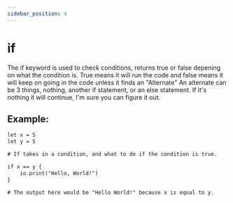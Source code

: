 ```yaml
---
sidebar_position: 4
---
```


# if

The if keyword is used to check conditions, returns true or false depening on what the condition is.
True means it will run the code and false means it will keep on going in the code unless it finds an "Alternate"
An alternate can be 3 things, nothing, another if statement, or an else statement. If it's nothing it will continue, I'm sure you can figure it out.

## Example:

```txt title="example.ces"
let x = 5
let y = 5

# If takes in a condition, and what to do if the condition is true.

if x == y {
    io.print("Hello, World!")
}

# The output here would be "Hello World!" because x is equal to y.
```